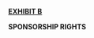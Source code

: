 ######### **[EXHIBIT B]{.underline}** {.unnumbered #exhibit-b}

######### **SPONSORSHIP RIGHTS** {-}

\newpage

